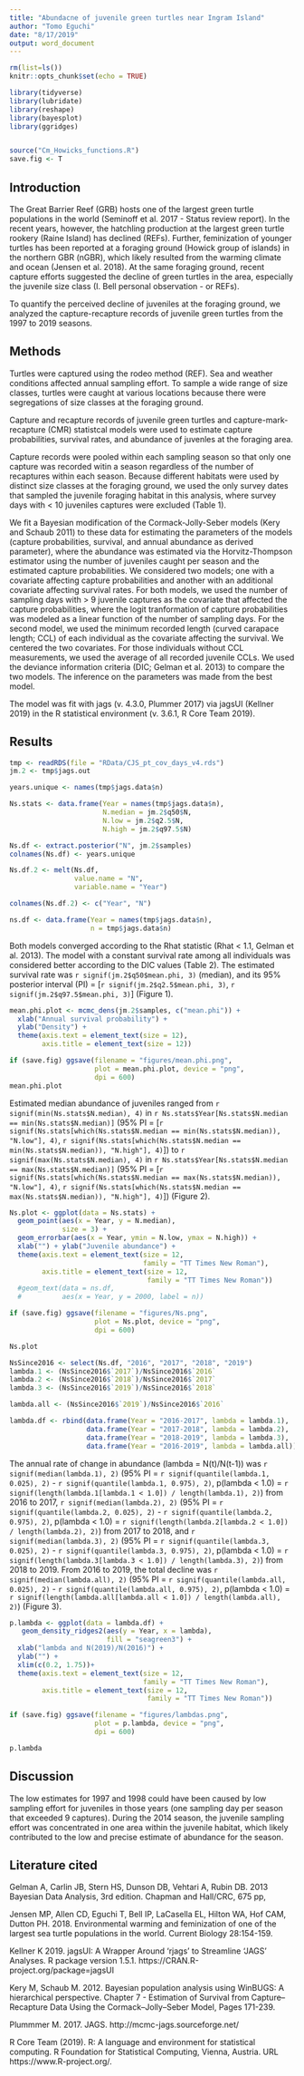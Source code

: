 ```yaml
---
title: "Abundacne of juvenile green turtles near Ingram Island"
author: "Tomo Eguchi"
date: "8/17/2019"
output: word_document
---
```


```r
rm(list=ls())
knitr::opts_chunk$set(echo = TRUE)

library(tidyverse)
library(lubridate)
library(reshape)
library(bayesplot)
library(ggridges)


source("Cm_Howicks_functions.R")
save.fig <- T

```

## Introduction
The Great Barrier Reef (GRB) hosts one of the largest green turtle populations in the world (Seminoff et al. 2017 - Status review report). In the recent years, however, the hatchling production at the largest green turtle rookery (Raine Island) has declined (REFs). Further, feminization of younger turtles has been reported at a foraging ground (Howick group of islands) in the northern GBR (nGBR), which likely resulted from the warming climate and ocean (Jensen et al. 2018). At the same foraging ground, recent capture efforts suggested the decline of green turtles in the area, especially the juvenile size class (I. Bell personal observation - or REFs).

To quantify the perceived decline of juveniles at the foraging ground, we analyzed the capture-recapture records of juvenile green turtles from the 1997 to 2019 seasons. 

## Methods
Turtles were captured using the rodeo method (REF). Sea and weather conditions affected annual sampling effort. To sample a wide range of size classes, turtles were caught at various locations because there were segregations of size classes at the foraging ground. 

Capture and recapture records of juvenile green turtles and capture-mark-recapture (CMR) statistcal models were used to estimate capture probabilities, survival rates, and abundance of juvenles at the foraging area.  

Capture records were pooled within each sampling season so that only one capture was recorded witin a season regardless of the number of recaptures within each season. Because different habitats were used by distinct size classes at the foraging ground, we used the only survey dates that sampled the juvenile foraging habitat in this analysis, where survey days with < 10 juveniles captures were excluded (Table 1). 

We fit a Bayesian modification of the Cormack-Jolly-Seber models (Kery and Schaub 2011) to these data for estimating the parameters of the models (capture probabilities, survival, and annual abundance as derived parameter), where the abundance was estimated via the Horvitz-Thompson estimator using the number of juveniles caught per season and the estimated capture probabilities. We considered two models; one with a covariate affecting capture probabilities and another with an additional covariate affecting survival rates.  For both models, we used the number of sampling days with > 9 juvenile captures as the covariate that affected the capture probabilities, where the logit tranformation of capture probabilities was modeled as a linear function of the number of sampling days. For the second model, we used the minimum recorded length (curved carapace length; CCL) of each individual as the covariate affecting the survival.  We centered the two covariates.  For those individuals without CCL measurements, we used the average of all recorded juvenile CCLs.  We used the deviance information criteria (DIC; Gelman et al. 2013) to compare the two models.  The inference on the parameters was made from the best model. 

The model was fit with jags (v. 4.3.0, Plummer 2017) via jagsUI (Kellner 2019) in the R statistical environment (v. 3.6.1, R Core Team 2019).  

## Results
```r
tmp <- readRDS(file = "RData/CJS_pt_cov_days_v4.rds")
jm.2 <- tmp$jags.out

years.unique <- names(tmp$jags.data$n)

Ns.stats <- data.frame(Year = names(tmp$jags.data$n),
                       N.median = jm.2$q50$N,
                       N.low = jm.2$q2.5$N,
                       N.high = jm.2$q97.5$N)

Ns.df <- extract.posterior("N", jm.2$samples)
colnames(Ns.df) <- years.unique

Ns.df.2 <- melt(Ns.df, 
                value.name = "N", 
                variable.name = "Year")

colnames(Ns.df.2) <- c("Year", "N")

ns.df <- data.frame(Year = names(tmp$jags.data$n),
                    n = tmp$jags.data$n)

```

Both models converged according to the Rhat statistic (Rhat < 1.1, Gelman et al. 2013).  The model with a constant survival rate among all individuals was considered better according to the DIC values (Table 2). The estimated survival rate was ```r signif(jm.2$q50$mean.phi, 3)``` (median), and its 95% posterior interval (PI) = [```r signif(jm.2$q2.5$mean.phi, 3)```, ```r signif(jm.2$q97.5$mean.phi, 3)```] (Figure 1).  

```r

mean.phi.plot <- mcmc_dens(jm.2$samples, c("mean.phi")) + 
  xlab("Annual survival probability") + 
  ylab("Density") + 
  theme(axis.text = element_text(size = 12),
        axis.title = element_text(size = 12))

if (save.fig) ggsave(filename = "figures/mean.phi.png",
                     plot = mean.phi.plot, device = "png",
                     dpi = 600)
mean.phi.plot
```

Estimated median abundance of juveniles ranged from ```r signif(min(Ns.stats$N.median), 4)``` in ```r Ns.stats$Year[Ns.stats$N.median == min(Ns.stats$N.median)]``` (95% PI = [```r signif(Ns.stats[which(Ns.stats$N.median == min(Ns.stats$N.median)), "N.low"], 4)```, ```r signif(Ns.stats[which(Ns.stats$N.median == min(Ns.stats$N.median)), "N.high"], 4)```]) to ```r signif(max(Ns.stats$N.median), 4)``` in ```r Ns.stats$Year[Ns.stats$N.median == max(Ns.stats$N.median)]``` (95% PI = [```r signif(Ns.stats[which(Ns.stats$N.median == max(Ns.stats$N.median)), "N.low"], 4)```, ```r signif(Ns.stats[which(Ns.stats$N.median == max(Ns.stats$N.median)), "N.high"], 4)```]) (Figure 2).   

```r
Ns.plot <- ggplot(data = Ns.stats) +
  geom_point(aes(x = Year, y = N.median),
             size = 3) +
  geom_errorbar(aes(x = Year, ymin = N.low, ymax = N.high)) +
  xlab("") + ylab("Juvenile abundance") + 
  theme(axis.text = element_text(size = 12, 
                                 family = "TT Times New Roman"),
        axis.title = element_text(size = 12,
                                  family = "TT Times New Roman"))
  #geom_text(data = ns.df,
  #          aes(x = Year, y = 2000, label = n))

if (save.fig) ggsave(filename = "figures/Ns.png",
                     plot = Ns.plot, device = "png",
                     dpi = 600)

Ns.plot
```


```r
NsSince2016 <- select(Ns.df, "2016", "2017", "2018", "2019")
lambda.1 <- (NsSince2016$`2017`)/NsSince2016$`2016`
lambda.2 <- (NsSince2016$`2018`)/NsSince2016$`2017`
lambda.3 <- (NsSince2016$`2019`)/NsSince2016$`2018`

lambda.all <- (NsSince2016$`2019`)/NsSince2016$`2016`

lambda.df <- rbind(data.frame(Year = "2016-2017", lambda = lambda.1),
                   data.frame(Year = "2017-2018", lambda = lambda.2),
                   data.frame(Year = "2018-2019", lambda = lambda.3),
                   data.frame(Year = "2016-2019", lambda = lambda.all))

```

The annual rate of change in abundance (lambda = N(t)/N(t-1)) was ```r signif(median(lambda.1), 2)``` (95% PI = ```r signif(quantile(lambda.1, 0.025), 2)``` - ```r signif(quantile(lambda.1, 0.975), 2)```, p(lambda < 1.0) = ```r signif(length(lambda.1[lambda.1 < 1.0]) / length(lambda.1), 2)```) from 2016 to 2017, ```r signif(median(lambda.2), 2)``` (95% PI = ```r signif(quantile(lambda.2, 0.025), 2)``` - ```r signif(quantile(lambda.2, 0.975), 2)```, p(lambda < 1.0) = ```r signif(length(lambda.2[lambda.2 < 1.0]) / length(lambda.2), 2)```) from 2017 to 2018, and ```r signif(median(lambda.3), 2)``` (95% PI = ```r signif(quantile(lambda.3, 0.025), 2)``` - ```r signif(quantile(lambda.3, 0.975), 2)```, p(lambda < 1.0) = ```r signif(length(lambda.3[lambda.3 < 1.0]) / length(lambda.3), 2)```) from 2018 to 2019. From 2016 to 2019, the total decline was ```r signif(median(lambda.all), 2)``` (95% PI = ```r signif(quantile(lambda.all, 0.025), 2)``` - ```r signif(quantile(lambda.all, 0.975), 2)```, p(lambda < 1.0) = ```r signif(length(lambda.all[lambda.all < 1.0]) / length(lambda.all), 2)```) (Figure 3).

```r
p.lambda <- ggplot(data = lambda.df) +
   geom_density_ridges2(aes(y = Year, x = lambda),
                        fill = "seagreen3") +
  xlab("lambda and N(2019)/N(2016)") +
  ylab("") +
  xlim(c(0.2, 1.75))+ 
  theme(axis.text = element_text(size = 12, 
                                 family = "TT Times New Roman"),
        axis.title = element_text(size = 12,
                                  family = "TT Times New Roman"))

if (save.fig) ggsave(filename = "figures/lambdas.png",
                     plot = p.lambda, device = "png",
                     dpi = 600)

p.lambda
```


## Discussion
The low estimates for 1997 and 1998 could have been caused by low sampling effort for juveniles in those years (one sampling day per season that exceeded 9 captures). During the 2014 season, the juvenile sampling effort was concentrated in one area within the juvenile habitat, which likely contributed to the low and precise estimate of abundance for the season.  

## Literature cited
Gelman A, Carlin JB, Stern HS, Dunson DB, Vehtari A, Rubin DB. 2013 Bayesian Data Analysis, 3rd edition. Chapman and Hall/CRC, 675 pp, 

Jensen MP, Allen CD, Eguchi T, Bell IP, LaCasella EL, Hilton WA, Hof CAM, Dutton PH. 2018. Environmental warming and feminization of one of the largest sea turtle populations in the world. Current Biology 28:154-159.

Kellner K 2019. jagsUI: A Wrapper Around 'rjags' to Streamline 'JAGS' Analyses. R package version 1.5.1. https://CRAN.R-project.org/package=jagsUI

Kery M, Schaub M. 2012. Bayesian population analysis using WinBUGS: A hierarchical perspective. Chapter 7 - Estimation of Survival from Capture–Recapture Data Using the Cormack–Jolly–Seber Model, Pages 171-239.

Plummmer M. 2017. JAGS. http://mcmc-jags.sourceforge.net/

R Core Team (2019). R: A language and environment for statistical computing. R Foundation for Statistical Computing, Vienna, Austria. URL https://www.R-project.org/.

